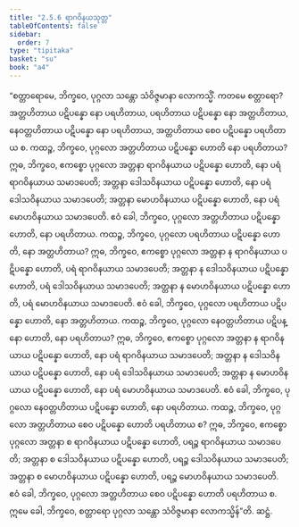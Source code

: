 ```yaml
---
title: "2.5.6 ရာဂဝိနယသုတ္တ"
tableOfContents: false
sidebar:
  order: 7
type: "tipitaka"
basket: "su"
book: "a4"
---
```



<DynamicBreadcrumb />

<Division number="96" book="a4">

<Paragraph number="643" book="a4">
“စတ္တာရောမေ, ဘိက္ခဝေ, ပုဂ္ဂလာ သန္တော သံဝိဇ္ဇမာနာ လောကသ္မိံ. ကတမေ စတ္တာရော? အတ္တဟိတာယ ပဋိပန္နော နော ပရဟိတာယ, ပရဟိတာယ ပဋိပန္နော နော အတ္တဟိတာယ, နေဝတ္တဟိတာယ ပဋိပန္နော နော ပရဟိတာယ, အတ္တဟိတာယ စေဝ ပဋိပန္နော ပရဟိတာယ စ.
</Paragraph>

<Paragraph number="644" book="a4">
ကထဉ္စ, ဘိက္ခဝေ, ပုဂ္ဂလော အတ္တဟိတာယ ပဋိပန္နော ဟောတိ နော ပရဟိတာယ? ဣဓ, ဘိက္ခဝေ, ဧကစ္စော ပုဂ္ဂလော အတ္တနာ ရာဂဝိနယာယ ပဋိပန္နော ဟောတိ, နော ပရံ ရာဂဝိနယာယ သမာဒပေတိ; အတ္တနာ ဒေါသဝိနယာယ ပဋိပန္နော ဟောတိ, နော ပရံ ဒေါသဝိနယာယ သမာဒပေတိ; အတ္တနာ မောဟဝိနယာယ ပဋိပန္နော ဟောတိ, နော ပရံ မောဟဝိနယာယ သမာဒပေတိ. ဧဝံ ခေါ, ဘိက္ခဝေ, ပုဂ္ဂလော အတ္တဟိတာယ ပဋိပန္နော ဟောတိ, နော ပရဟိတာယ.
</Paragraph>

<Paragraph number="645" book="a4">
ကထဉ္စ, ဘိက္ခဝေ, ပုဂ္ဂလော ပရဟိတာယ ပဋိပန္နော ဟောတိ, နော အတ္တဟိတာယ? ဣဓ, ဘိက္ခဝေ, ဧကစ္စော ပုဂ္ဂလော အတ္တနာ န ရာဂဝိနယာယ ပဋိပန္နော ဟောတိ, ပရံ ရာဂဝိနယာယ သမာဒပေတိ; အတ္တနာ န ဒေါသဝိနယာယ ပဋိပန္နော ဟောတိ, ပရံ ဒေါသဝိနယာယ သမာဒပေတိ; အတ္တနာ န မောဟဝိနယာယ ပဋိပန္နော ဟောတိ, ပရံ မောဟဝိနယာယ သမာဒပေတိ. ဧဝံ ခေါ, ဘိက္ခဝေ, ပုဂ္ဂလော ပရဟိတာယ ပဋိပန္နော ဟောတိ, နော အတ္တဟိတာယ.
</Paragraph>

<Paragraph number="646" book="a4">
ကထဉ္စ, ဘိက္ခဝေ, ပုဂ္ဂလော နေဝတ္တဟိတာယ ပဋိပန္နော ဟောတိ, နော ပရဟိတာယ? ဣဓ, ဘိက္ခဝေ, ဧကစ္စော ပုဂ္ဂလော အတ္တနာ န ရာဂဝိနယာယ ပဋိပန္နော ဟောတိ, နော ပရံ ရာဂဝိနယာယ သမာဒပေတိ; အတ္တနာ န ဒေါသဝိနယာယ ပဋိပန္နော ဟောတိ, နော ပရံ ဒေါသဝိနယာယ သမာဒပေတိ; အတ္တနာ န မောဟဝိနယာယ ပဋိပန္နော ဟောတိ, နော ပရံ မောဟဝိနယာယ သမာဒပေတိ. ဧဝံ ခေါ, ဘိက္ခဝေ, ပုဂ္ဂလော နေဝတ္တဟိတာယ ပဋိပန္နော ဟောတိ, နော ပရဟိတာယ.
</Paragraph>

<Paragraph number="647" book="a4">
ကထဉ္စ, ဘိက္ခဝေ, ပုဂ္ဂလော အတ္တဟိတာယ စေဝ ပဋိပန္နော ဟောတိ ပရဟိတာယ စ? ဣဓ, ဘိက္ခဝေ, ဧကစ္စော ပုဂ္ဂလော အတ္တနာ စ ရာဂဝိနယာယ ပဋိပန္နော ဟောတိ, ပရဉ္စ ရာဂဝိနယာယ သမာဒပေတိ; အတ္တနာ စ ဒေါသဝိနယာယ ပဋိပန္နော ဟောတိ, ပရဉ္စ ဒေါသဝိနယာယ သမာဒပေတိ; အတ္တနာ စ မောဟဝိနယာယ ပဋိပန္နော ဟောတိ, ပရဉ္စ မောဟဝိနယာယ သမာဒပေတိ. ဧဝံ ခေါ, ဘိက္ခဝေ, ပုဂ္ဂလော အတ္တဟိတာယ စေဝ ပဋိပန္နော ဟောတိ ပရဟိတာယ စ. ဣမေ ခေါ, ဘိက္ခဝေ, စတ္တာရော ပုဂ္ဂလာ သန္တော သံဝိဇ္ဇမာနာ လောကသ္မိန်”တိ.

</Paragraph>
</Division>

<Paragraph number="648" type="center" book="a4">
ဆဋ္ဌံ.
</Paragraph>